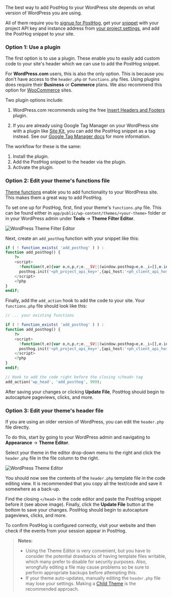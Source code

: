 The best way to add PostHog to your WordPress site depends on what version of WordPress you are using. 

All of them require you to [signup for PostHog](https://us.posthog.com/signup), get your [snippet](/docs/getting-started/install?tab=snippet) with your project API key and instance address from [your project settings](https://us.posthog.com/settings/environment-details#snippet), and add the PostHog snippet to your site.

### Option 1: Use a plugin

The first option is to use a plugin. These enable you to easily add custom code to your site's header which we can use to add the PostHog snippet. 

For **WordPress.com** users, this is also the only option. This is because you don't have access to the `header.php` or `functions.php` files. Using plugins does require their **Business** or **Commerce** plans. We also recommend this option for [WooCommerce](/docs/libraries/woocommerce) sites.

Two plugin options include:

1. WordPress.com recommends using the free [Insert Headers and Footers](https://wordpress.com/plugins/insert-headers-and-footers) plugin. 

2. If you are already using Google Tag Manager on your WordPress site with a plugin like [Site Kit](https://wordpress.org/plugins/google-site-kit/), you can add the PostHog snippet as a tag instead. See our [Google Tag Manager docs](/docs/libraries/google-tag-manager) for more information.

The workflow for these is the same:

1. Install the plugin.
2. Add the PostHog snippet to the header via the plugin.
3. Activate the plugin.

### Option 2: Edit your theme's functions file

[Theme functions](https://developer.wordpress.org/themes/basics/theme-functions/) enable you to add functionality to your WordPress site. This makes them a great way to add PostHog.

To set one up for PostHog, first, find your theme's `functions.php` file. This can be found either in `app/public/wp-content/themes/<your-theme>` folder or in your WordPress admin under **Tools** -> **Theme Filter Editor**.

![WordPress Theme Filter Editor](https://res.cloudinary.com/dmukukwp6/image/upload/Clean_Shot_2024_10_31_at_11_02_32_2x_69aa8ee077.png)

Next, create an `add_posthog` function with your snippet like this:

```php
if ( ! function_exists( 'add_posthog' ) ) :
function add_posthog() {
	?>
    <script>
      !function(t,e){var o,n,p,r;e.__SV||(window.posthog=e,e._i=[],e.init=function(i,s,a){function g(t,e){var o=e.split(".");2==o.length&&(t=t[o[0]],e=o[1]),t[e]=function(){t.push([e].concat(Array.prototype.slice.call(arguments,0)))}}(p=t.createElement("script")).type="text/javascript",p.crossOrigin="anonymous",p.async=!0,p.src=s.api_host.replace(".i.posthog.com","-assets.i.posthog.com")+"/static/array.js",(r=t.getElementsByTagName("script")[0]).parentNode.insertBefore(p,r);var u=e;for(void 0!==a?u=e[a]=[]:a="posthog",u.people=u.people||[],u.toString=function(t){var e="posthog";return"posthog"!==a&&(e+="."+a),t||(e+=" (stub)"),e},u.people.toString=function(){return u.toString(1)+".people (stub)"},o="init capture register register_once register_for_session unregister unregister_for_session getFeatureFlag getFeatureFlagPayload isFeatureEnabled reloadFeatureFlags updateEarlyAccessFeatureEnrollment getEarlyAccessFeatures on onFeatureFlags onSessionId getSurveys getActiveMatchingSurveys renderSurvey canRenderSurvey getNextSurveyStep identify setPersonProperties group resetGroups setPersonPropertiesForFlags resetPersonPropertiesForFlags setGroupPropertiesForFlags resetGroupPropertiesForFlags reset get_distinct_id getGroups get_session_id get_session_replay_url alias set_config startSessionRecording stopSessionRecording sessionRecordingStarted captureException loadToolbar get_property getSessionProperty createPersonProfile opt_in_capturing opt_out_capturing has_opted_in_capturing has_opted_out_capturing clear_opt_in_out_capturing debug".split(" "),n=0;n<o.length;n++)g(u,o[n]);e._i.push([i,s,a])},e.__SV=1)}(document,window.posthog||[]);
      posthog.init('<ph_project_api_key>',{api_host:'<ph_client_api_host>' })
    </script>	
	<?php
}
endif;
```

Finally, add the `add_action` hook to add the code to your site. Your `functions.php` file should look like this:

```php
// ... your existing functions

if ( ! function_exists( 'add_posthog' ) ) :
function add_posthog() {
	?>
    <script>
      !function(t,e){var o,n,p,r;e.__SV||(window.posthog=e,e._i=[],e.init=function(i,s,a){function g(t,e){var o=e.split(".");2==o.length&&(t=t[o[0]],e=o[1]),t[e]=function(){t.push([e].concat(Array.prototype.slice.call(arguments,0)))}}(p=t.createElement("script")).type="text/javascript",p.crossOrigin="anonymous",p.async=!0,p.src=s.api_host.replace(".i.posthog.com","-assets.i.posthog.com")+"/static/array.js",(r=t.getElementsByTagName("script")[0]).parentNode.insertBefore(p,r);var u=e;for(void 0!==a?u=e[a]=[]:a="posthog",u.people=u.people||[],u.toString=function(t){var e="posthog";return"posthog"!==a&&(e+="."+a),t||(e+=" (stub)"),e},u.people.toString=function(){return u.toString(1)+".people (stub)"},o="init capture register register_once register_for_session unregister unregister_for_session getFeatureFlag getFeatureFlagPayload isFeatureEnabled reloadFeatureFlags updateEarlyAccessFeatureEnrollment getEarlyAccessFeatures on onFeatureFlags onSessionId getSurveys getActiveMatchingSurveys renderSurvey canRenderSurvey getNextSurveyStep identify setPersonProperties group resetGroups setPersonPropertiesForFlags resetPersonPropertiesForFlags setGroupPropertiesForFlags resetGroupPropertiesForFlags reset get_distinct_id getGroups get_session_id get_session_replay_url alias set_config startSessionRecording stopSessionRecording sessionRecordingStarted captureException loadToolbar get_property getSessionProperty createPersonProfile opt_in_capturing opt_out_capturing has_opted_in_capturing has_opted_out_capturing clear_opt_in_out_capturing debug".split(" "),n=0;n<o.length;n++)g(u,o[n]);e._i.push([i,s,a])},e.__SV=1)}(document,window.posthog||[]);
      posthog.init('<ph_project_api_key>',{api_host:'<ph_client_api_host>' })
    </script>	
	<?php
}
endif;

// Hook to add the code right before the closing </head> tag
add_action('wp_head', 'add_posthog', 999);
```

After saving your changes or clicking **Update File**, PostHog should begin to autocapture pageviews, clicks, and more.

### Option 3: Edit your theme's header file

If you are using an older version of WordPress, you can edit the `header.php` file directly.

To do this, start by going to your WordPress admin and navigating to **Appearance** -> **Theme Editor**.

Select your theme in the editor drop-down menu to the right and click the `header.php` file in the file column to the right.
    
![WordPress Theme Editor](https://res.cloudinary.com/dmukukwp6/image/upload/v1710055416/posthog.com/contents/images/tutorials/wordpress/wordpress-header-edit.png)

You should now see the contents of the `header.php` template file in the code editing view. It is recommended that you copy all the text/code and save it somewhere as a back-up.

Find the closing `</head>` in the code editor and paste the PostHog snippet before it (see above image). Finally, click the **Update File** button at the bottom to save your changes. PostHog should begin to autocapture pageviews, clicks, and more.

To confirm PostHog is configured correctly, visit your website and then check if the events from your session appear in PostHog.

> **Notes:** 
> - Using the Theme Editor is very convenient, but you have to consider the potential drawbacks of having template files writable, which many prefer to disable for security purposes. Also, wrongfully editing a file may cause problems so be sure to perform appropriate backups before attempting this.
> - If your theme auto-updates, manually editing the `header.php` file may lose your settings. Making a [Child Theme](https://developer.wordpress.org/themes/advanced-topics/child-themes/) is the recommended approach.

